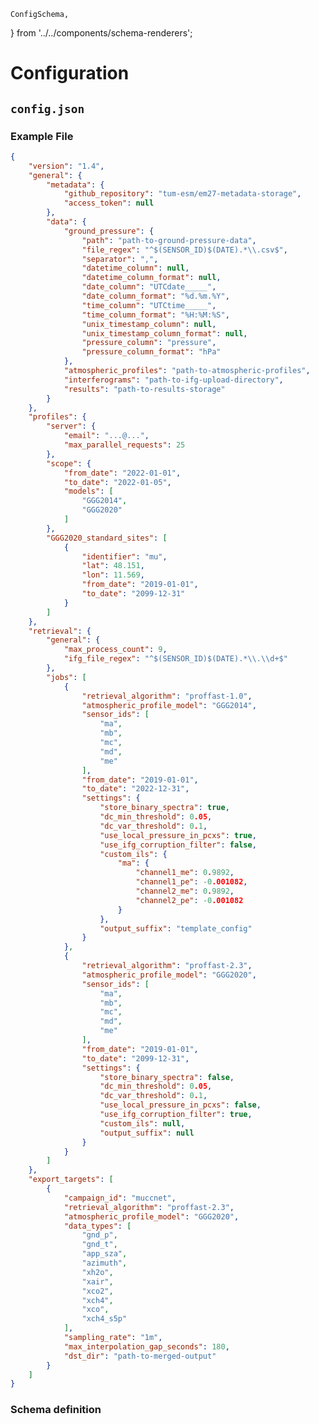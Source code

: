     ConfigSchema,
} from '../../components/schema-renderers';

# Configuration

## `config.json`

### Example File

```json
{
    "version": "1.4",
    "general": {
        "metadata": {
            "github_repository": "tum-esm/em27-metadata-storage",
            "access_token": null
        },
        "data": {
            "ground_pressure": {
                "path": "path-to-ground-pressure-data",
                "file_regex": "^$(SENSOR_ID)$(DATE).*\\.csv$",
                "separator": ",",
                "datetime_column": null,
                "datetime_column_format": null,
                "date_column": "UTCdate_____",
                "date_column_format": "%d.%m.%Y",
                "time_column": "UTCtime_____",
                "time_column_format": "%H:%M:%S",
                "unix_timestamp_column": null,
                "unix_timestamp_column_format": null,
                "pressure_column": "pressure",
                "pressure_column_format": "hPa"
            },
            "atmospheric_profiles": "path-to-atmospheric-profiles",
            "interferograms": "path-to-ifg-upload-directory",
            "results": "path-to-results-storage"
        }
    },
    "profiles": {
        "server": {
            "email": "...@...",
            "max_parallel_requests": 25
        },
        "scope": {
            "from_date": "2022-01-01",
            "to_date": "2022-01-05",
            "models": [
                "GGG2014",
                "GGG2020"
            ]
        },
        "GGG2020_standard_sites": [
            {
                "identifier": "mu",
                "lat": 48.151,
                "lon": 11.569,
                "from_date": "2019-01-01",
                "to_date": "2099-12-31"
            }
        ]
    },
    "retrieval": {
        "general": {
            "max_process_count": 9,
            "ifg_file_regex": "^$(SENSOR_ID)$(DATE).*\\.\\d+$"
        },
        "jobs": [
            {
                "retrieval_algorithm": "proffast-1.0",
                "atmospheric_profile_model": "GGG2014",
                "sensor_ids": [
                    "ma",
                    "mb",
                    "mc",
                    "md",
                    "me"
                ],
                "from_date": "2019-01-01",
                "to_date": "2022-12-31",
                "settings": {
                    "store_binary_spectra": true,
                    "dc_min_threshold": 0.05,
                    "dc_var_threshold": 0.1,
                    "use_local_pressure_in_pcxs": true,
                    "use_ifg_corruption_filter": false,
                    "custom_ils": {
                        "ma": {
                            "channel1_me": 0.9892,
                            "channel1_pe": -0.001082,
                            "channel2_me": 0.9892,
                            "channel2_pe": -0.001082
                        }
                    },
                    "output_suffix": "template_config"
                }
            },
            {
                "retrieval_algorithm": "proffast-2.3",
                "atmospheric_profile_model": "GGG2020",
                "sensor_ids": [
                    "ma",
                    "mb",
                    "mc",
                    "md",
                    "me"
                ],
                "from_date": "2019-01-01",
                "to_date": "2099-12-31",
                "settings": {
                    "store_binary_spectra": false,
                    "dc_min_threshold": 0.05,
                    "dc_var_threshold": 0.1,
                    "use_local_pressure_in_pcxs": false,
                    "use_ifg_corruption_filter": true,
                    "custom_ils": null,
                    "output_suffix": null
                }
            }
        ]
    },
    "export_targets": [
        {
            "campaign_id": "muccnet",
            "retrieval_algorithm": "proffast-2.3",
            "atmospheric_profile_model": "GGG2020",
            "data_types": [
                "gnd_p",
                "gnd_t",
                "app_sza",
                "azimuth",
                "xh2o",
                "xair",
                "xco2",
                "xch4",
                "xco",
                "xch4_s5p"
            ],
            "sampling_rate": "1m",
            "max_interpolation_gap_seconds": 180,
            "dst_dir": "path-to-merged-output"
        }
    ]
}
```

### Schema definition

<ConfigSchema />
